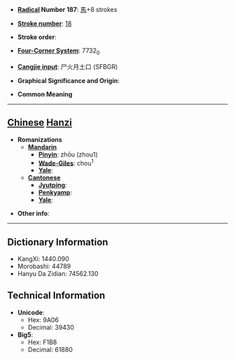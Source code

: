 * '''[[Wiktionary:Chinese radical index| Radical]] Number 187''': [[Wiktionary:Chinese radical index 馬|馬]]+8 strokes

* '''[[Wiktionary:Chinese total strokes index|Stroke number]]''': [[Wiktionary:Chinese total strokes index 18|18]]

* '''Stroke order''': 

* '''[[Wiktionary:Chinese four corner index|Four-Corner System]]''': 7732<sub>0</sub>

* '''[[Wiktionary:Chinese Cangjie index|Cangjie input]]''': 尸火月土口 (SFBGR)

* '''Graphical Significance and Origin''': 

* '''Common Meaning'''

----

== [[Chinese]] [[Hanzi]] ==

* '''Romanizations'''
** '''[[Mandarin]]'''
*** '''[[Pinyin]]''': zhōu (zhou1)
*** '''[[Wade-Giles]]''': chou<sup>1</sup>
*** '''[[Yale]]''': 
** '''[[Cantonese]]'''
*** '''[[Jyutping]]''':
*** '''[[Penkyamp]]''': 
*** '''[[Yale]]''': 

* '''Other info''': 

----

== Dictionary Information ==

* KangXi: 1440.090
* Morobashi: 44789
* Hanyu Da Zidian: 74562.130

== Technical Information ==

* '''Unicode''':
** Hex: 9A06
** Decimal: 39430
* '''Big5''':
** Hex: F1B8
** Decimal: 61880